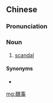 {{also|丑事}}
==Chinese==
{{zh-forms|s=丑事}}

===Pronunciation===
{{zh-pron
|m=chǒushì
|c=cau2 si6
|cat=n
}}

===Noun===
{{zh-noun|mw=件}}

# [[scandal]]

====Synonyms====
* {{zh-l|醜聞}}

[[mg:醜事]]